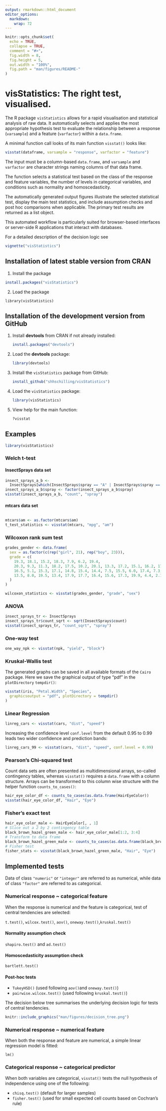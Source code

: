 ```yaml
---
output: rmarkdown::html_document
editor_options: 
  markdown: 
    wrap: 72
---
```


<!-- README.md is automatically generated from README.Rmd. Please only edit this Rmd file! -->

<!-- knitr before every resubmission -->

```r
knitr::opts_chunk$set(
  echo = TRUE,
  collapse = TRUE,
  comment = "#>",
  fig.width = 8,
  fig.height = 5,
  out.width = "100%",
  fig.path = "man/figures/README-"
)
```

# visStatistics: The right test, visualised.

The R package `visStatistics`  allows for a rapid visualisation and statistical
analysis of raw data. It automatically selects and applies the most
appropriate hypothesis test to evaluate the relationship between a
response (`varsample`) and a feature (`varfactor`) within a
`data.frame`.

A minimal function call looks of its main function `visstat()` looks
like:

``` r
visstat(dataframe, varsample = "response", varfactor = "feature")
```

The input must be a column-based `data.frame`, and `varsample` and
`varfactor` are character strings naming columns of that data frame.

The function selects a statistical test based on the class of the
response and feature variables, the number of levels in categorical
variables, and conditions such as normality and homoscedasticity.

The automatically generated output figures illustrate the selected
statistical test, display the main test statistics, and include
assumption checks and post hoc comparisons when applicable. The primary
test results are returned as a list object.

This automated workflow is particularly suited for browser-based
interfaces or server-side R applications that interact with databases.

For a detailed description of the decision logic see

``` r
vignette("visStatistics")
```

## Installation of latest stable version from CRAN

1.  Install the package

``` r
install.packages("visStatistics")
```

2.  Load the package

```         
library(visStatistics)
```

## Installation of the development version from GitHub

1.  Install **devtools** from CRAN if not already installed:

    ``` r
    install.packages("devtools")
    ```

2.  Load the **devtools** package:

    ``` r
    library(devtools)
    ```

3.  Install the `visStatistics` package from GitHub:

    ``` r
    install_github("shhschilling/visStatistics")
    ```

4.  Load the `visStatistics` package:

    ``` r
    library(visStatistics)
    ```

5.  View help for the main function:

    ``` r
    ?visstat
    ```

## Examples

```r
library(visStatistics)
```

### Welch t-test

#### InsectSprays data set

```r
insect_sprays_a_b <-
  InsectSprays[which(InsectSprays$spray == "A" | InsectSprays$spray == "B"), ]
insect_sprays_a_b$spray <- factor(insect_sprays_a_b$spray)
visstat(insect_sprays_a_b, "count", "spray")
```

#### mtcars data set

```r
```

```r
mtcars$am <- as.factor(mtcars$am)
t_test_statistics <- visstat(mtcars, "mpg", "am")
```

### Wilcoxon rank sum test

```r
grades_gender <- data.frame(
  sex = as.factor(c(rep("girl", 21), rep("boy", 23))),
  grade = c(
    19.3, 18.1, 15.2, 18.3, 7.9, 6.2, 19.4,
    20.3, 9.3, 11.3, 18.2, 17.5, 10.2, 20.1, 13.3, 17.2, 15.1, 16.2, 17.0,
    16.5, 5.1, 15.3, 17.1, 14.8, 15.4, 14.4, 7.5, 15.5, 6.0, 17.4, 7.3, 14.3,
    13.5, 8.0, 19.5, 13.4, 17.9, 17.7, 16.4, 15.6, 17.3, 19.9, 4.4, 2.1
  )
)

wilcoxon_statistics <- visstat(grades_gender, "grade", "sex")
```

### ANOVA

```r
insect_sprays_tr <- InsectSprays
insect_sprays_tr$count_sqrt <- sqrt(InsectSprays$count)
visstat(insect_sprays_tr, "count_sqrt", "spray")
```

### One-way test

```r
one_way_npk <- visstat(npk, "yield", "block")
```

### Kruskal-Wallis test

The generated graphs can be saved in all available formats of the
`Cairo` package. Here we save the graphical output of type "pdf" in the
`plotDirectory` `tempdir()`:

```r
visstat(iris, "Petal.Width", "Species",
  graphicsoutput = "pdf", plotDirectory = tempdir()
)
```

### Linear Regression

```r
linreg_cars <- visstat(cars, "dist", "speed")
```

Increasing the confidence level `conf.level` from the default 0.95 to
0.99 leads two wider confidence and prediction bands:

```r
linreg_cars_99 <- visstat(cars, "dist", "speed", conf.level = 0.99)
```

### Pearson's Chi-squared test

Count data sets are often presented as multidimensional arrays,
so-called contingency tables, whereas `visstat()` requires a
`data.frame` with a column structure. Arrays can be transformed to this
column wise structure with the helper function `counts_to_cases()`:

```r
hair_eye_color_df <- counts_to_cases(as.data.frame(HairEyeColor))
visstat(hair_eye_color_df, "Hair", "Eye")
```

### Fisher's exact test

```r
hair_eye_color_male <- HairEyeColor[, , 1]
# Slice out a 2 by 2 contingency table
black_brown_hazel_green_male <- hair_eye_color_male[1:2, 3:4]
# Transform to data frame
black_brown_hazel_green_male <- counts_to_cases(as.data.frame(black_brown_hazel_green_male))
# Fisher test
fisher_stats <- visstat(black_brown_hazel_green_male, "Hair", "Eye")
```

## Implemented tests

Data of class `"numeric"` or `"integer"` are referred to as numerical,
while data of class `"factor"` are referred to as categorical.

### Numerical response \~ categorical feature

When the response is numerical and the feature is categorical, test of
central tendencies are selected:

`t.test()`, `wilcox.test()`, `aov()`, `oneway.test()`,`kruskal.test()`

#### Normality assumption check

`shapiro.test()` and `ad.test()`

#### Homoscedasticity assumption check

`bartlett.test()`

#### Post-hoc tests

-   `TukeyHSD()` (used following `aov()`and `oneway.test()`)
-   `pairwise.wilcox.test()` (used following `kruskal.test()`)

The decision below tree summarises the underlying decision logic for
tests of central tendencies.

```r
knitr::include_graphics("man/figures/decision_tree.png")
```

### Numerical response \~ numerical feature

When both the response and feature are numerical, a simple linear
regression model is fitted:

`lm()`

### Categorical response \~ categorical predictor

When both variables are categorical, `visstat()` tests the null
hypothesis of independence using one of the following:

-   `chisq.test()` (default for larger samples)
-   `fisher.test()` (used for small expected cell counts based on
    Cochran's rule)
